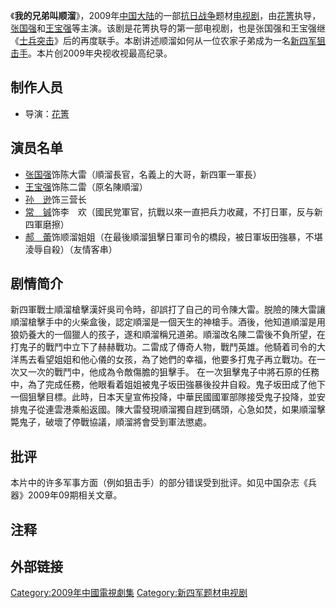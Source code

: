 {{infobox television |
| show_name = 我的兄弟叫顺溜
| image = [[File:我的兄弟叫顺溜.JPG|260px]]
| caption = 
| genre = [[战争片|战争]]
| runtime = 
| creator = 
| director = [[花箐|花箐]]
| starring  = [[张国强_(中国大陆演员)|张国强]]、[[王宝强|王宝强]]
| country = {{CHNML}}
| network = {{CHN}}[[央视一套|央视一套]]
| 製作公司 =[[小马奔腾|小马奔腾]]
| website =        
| first_aired = {{start_date|2009|6|19}}
| last_aired = {{end_date|2009|7|7}}
| num_episodes = 26
| imdb_id = 
|}}
《'''我的兄弟叫顺溜'''》，2009年[[中国大陆|中国大陆]]的一部[[抗日战争|抗日战争]]题材[[电视剧|电视剧]]，由[[花箐|花箐]]执导，[[张国强_(中国大陆)|张国强]]和[[王宝强|王宝强]]等主演。该剧是花箐执导的第一部电视剧，也是张国强和王宝强继《[[士兵突击|士兵突击]]》后的再度联手。本剧讲述顺溜如何从一位农家子弟成为一名[[新四军|新四军]][[狙击手|狙击手]]。本片创2009年央视收视最高纪录。

== 制作人员 ==
*导演：[[花箐|花箐]]

== 演员名单 ==

*[[张国强_(中国大陆演员)|张国强]]饰陈大雷（順溜長官，名義上的大哥，新四軍一軍長）
*[[王宝强|王宝强]]饰陈二雷（原名陳順溜）
*[[孙逊_(演员)|孙　逊]]饰三营长
*[[常铖|常　铖]]饰李　欢（國民党軍官，抗戰以來一直把兵力收藏，不打日軍，反与新四軍磨擦）
*[[郝蕾|郝　蕾]]饰顺溜姐姐（在最後順溜狙擊日軍司令的橋段，被日軍坂田強暴，不堪淩辱自殺）（友情客串）

== 剧情简介 ==
新四軍戰士順溜槍擊漢奸吳司令時，卻誤打了自己的司令陳大雷。脱險的陳大雷讓順溜槍擊手中的火柴盒後，認定順溜是一個天生的神槍手。酒後，他知道順溜是用狼奶養大的一個獵人的孩子，遂和順溜稱兄道弟。順溜改名陳二雷後不負所望，在打鬼子的戰鬥中立下了赫赫戰功。二雷成了傳奇人物，戰鬥英雄。他騎着司令的大洋馬去看望姐姐和他心儀的女孩，為了她們的幸福，他要多打鬼子再立戰功。在一次又一次的戰鬥中，他成為令敵傷膽的狙擊手。
在一次狙擊鬼子中將石原的任務中，為了完成任務，他眼看着姐姐被鬼子坂田強暴後投井自殺。鬼子坂田成了他下一個狙擊目標。此時，日本天皇宣佈投降，中華民國國軍部隊接受鬼子投降，並安排鬼子從連雲港乘船返國。陳大雷發現順溜獨自趕到碼頭，心急如焚，如果順溜擊斃鬼子，破壞了停戰協議，順溜將會受到軍法懲處。

== 批评 ==
本片中的许多军事方面（例如狙击手）的部分错误受到批评。如见中国杂志《兵器》2009年09期相关文章。

== 注释 ==
{{Reflist}}

==外部链接==
{{wikiquote}}

{{電視節目的變遷
|電視台 = {{flagicon|PRC}} [[央视一套|央视一套]]
|播放檔次 = [[黄金剧场|黄金剧场]] 週一至週日 20:00-22:00
|節目名稱 = 我的兄弟叫顺溜<br />（2009.6.19 - 2009.7.7）
|上一節目 = [[誓言永恒|誓言永恒]]<br />（2009.6.4 - 2009.6.18）
|下一節目 = [[金色农家|金色农家]]<br />（2009.7.8 - 2009.7.25）
}}

{{央视一套电视剧}}
{{央视八套电视剧}}
{{江西卫视电视剧}}
{{DEFAULTSORT:Wo我}}
[[Category:2009年中國電視劇集|Category:2009年中國電視劇集]]
[[Category:新四军题材电视剧|Category:新四军题材电视剧]]